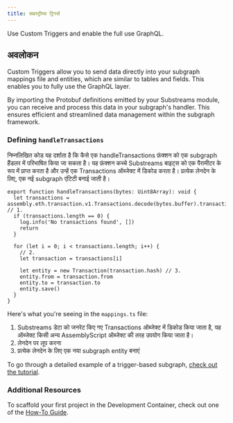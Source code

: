 ```yaml
---
title: सबस्ट्रीम्स ट्रिगर्स
---
```


Use Custom Triggers and enable the full use GraphQL.

## अवलोकन

Custom Triggers allow you to send data directly into your subgraph mappings file and entities, which are similar to tables and fields. This enables you to fully use the GraphQL layer.

By importing the Protobuf definitions emitted by your Substreams module, you can receive and process this data in your subgraph's handler. This ensures efficient and streamlined data management within the subgraph framework.

### Defining `handleTransactions`

निम्नलिखित कोड यह दर्शाता है कि कैसे एक handleTransactions फ़ंक्शन को एक subgraph हैंडलर में परिभाषित किया जा सकता है। यह फ़ंक्शन कच्चे Substreams बाइट्स को एक पैरामीटर के रूप में प्राप्त करता है और उन्हें एक Transactions ऑब्जेक्ट में डिकोड करता है। प्रत्येक लेनदेन के लिए, एक नई subgraph एंटिटी बनाई जाती है।

```tsx
export function handleTransactions(bytes: Uint8Array): void {
  let transactions = assembly.eth.transaction.v1.Transactions.decode(bytes.buffer).transactions // 1.
  if (transactions.length == 0) {
    log.info('No transactions found', [])
    return
  }

  for (let i = 0; i < transactions.length; i++) {
    // 2.
    let transaction = transactions[i]

    let entity = new Transaction(transaction.hash) // 3.
    entity.from = transaction.from
    entity.to = transaction.to
    entity.save()
  }
}
```

Here's what you're seeing in the `mappings.ts` file:

1. Substreams डेटा को जनरेट किए गए Transactions ऑब्जेक्ट में डिकोड किया जाता है, यह ऑब्जेक्ट किसी अन्य AssemblyScript ऑब्जेक्ट की तरह उपयोग किया जाता है।
2. लेनदेन पर लूप करना
3. प्रत्येक लेनदेन के लिए एक नया subgraph entity बनाएं

To go through a detailed example of a trigger-based subgraph, [check out the tutorial](/sps/tutorial/).

### Additional Resources

To scaffold your first project in the Development Container, check out one of the [How-To Guide](/substreams/developing/devcontainer/).
